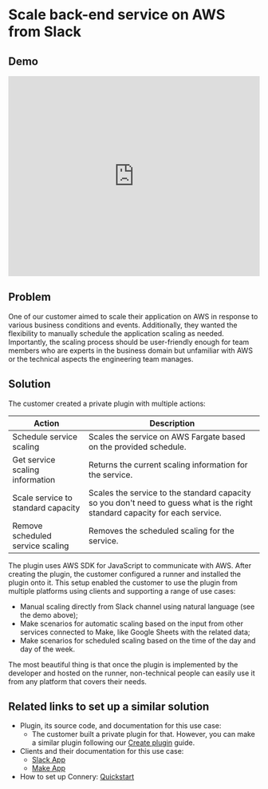 # Scale back-end service on AWS from Slack

## Demo

<iframe
  width="100%"
  height="400"
  src="https://www.youtube.com/embed/-V0aUwYld9E?si=i1Rdk0hStlGbpkww&amp;controls=0"
  title="YouTube video player"
  frameborder="0"
  allow="accelerometer; autoplay; clipboard-write; encrypted-media; gyroscope; picture-in-picture; web-share"
  allowfullscreen
></iframe>

## Problem

One of our customer aimed to scale their application on AWS in response to various business conditions and events.
Additionally, they wanted the flexibility to manually schedule the application scaling as needed.
Importantly, the scaling process should be user-friendly enough for team members who are experts in the business domain
but unfamiliar with AWS or the technical aspects the engineering team manages.

## Solution

The customer created a private plugin with multiple actions:

| Action                             | Description                                                                                                                  |
| ---------------------------------- | ---------------------------------------------------------------------------------------------------------------------------- |
| Schedule service scaling           | Scales the service on AWS Fargate based on the provided schedule.                                                            |
| Get service scaling information    | Returns the current scaling information for the service.                                                                     |
| Scale service to standard capacity | Scales the service to the standard capacity so you don't need to guess what is the right standard capacity for each service. |
| Remove scheduled service scaling   | Removes the scheduled scaling for the service.                                                                               |

The plugin uses AWS SDK for JavaScript to communicate with AWS.
After creating the plugin, the customer configured a runner and installed the plugin onto it.
This setup enabled the customer to use the plugin from multiple platforms using clients and supporting a range of use cases:

- Manual scaling directly from Slack channel using natural language (see the demo above);
- Make scenarios for automatic scaling based on the input from other services connected to Make, like Google Sheets with the related data;
- Make scenarios for scheduled scaling based on the time of the day and day of the week.

The most beautiful thing is that once the plugin is implemented by the developer and hosted on the runner,
non-technical people can easily use it from any platform that covers their needs.

## Related links to set up a similar solution

- Plugin, its source code, and documentation for this use case:
  - The customer built a private plugin for that. However, you can make a similar plugin following our [Create plugin](/docs/plugins/guides/create-plugin) guide.
- Clients and their documentation for this use case:
  - [Slack App](https://docs.connery.io/docs/clients/native/slack)
  - [Make App](https://docs.connery.io/docs/clients/native/make)
- How to set up Connery: [Quickstart](/docs/platform/quick-start)
